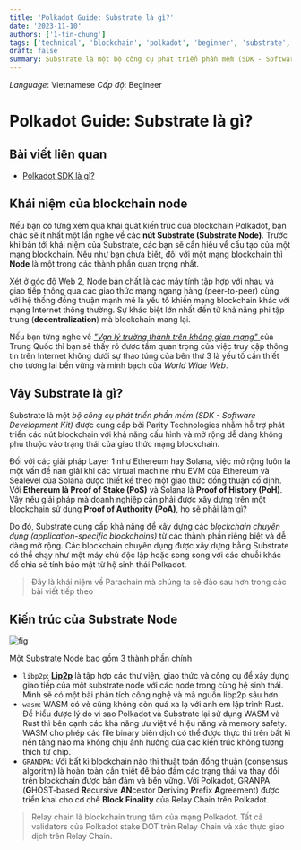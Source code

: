 ```yaml
---
title: 'Polkadot Guide: Substrate là gì?'
date: '2023-11-10'
authors: ['1-tin-chung']
tags: ['technical', 'blockchain', 'polkadot', 'beginner', 'substrate', 'lang-vn']
draft: false
summary: Substrate là một bộ công cụ phát triển phần mềm (SDK - Software Development Kit) được cung cấp bởi Parity Technologies nhằm hỗ trợ phát triển các nút blockchain với khả năng cấu hình và mở rộng dễ dàng không phụ thuộc vào trạng thái của giao thức mạng blockchain...
---
```


_Language_: Vietnamese
_Cấp độ_: Begineer

# Polkadot Guide: Substrate là gì?

## Bài viết liên quan

- [Polkadot SDK là gì?](https://lowlevelers.com/blog/polkadot/vn/polkadot-sdk-la-gi)

## Khái niệm của blockchain node

Nếu bạn có từng xem qua khái quát kiến trúc của blockchain Polkadot, bạn chắc sẽ ít nhất một lần nghe về các **nút Substrate (Substrate Node)**. Trước khi bàn tới khái niệm của Substrate, các bạn sẽ cần hiểu về cấu tạo của một mạng blockchain. Nếu như bạn chưa biết, đối với một mạng blockchain thì **Node** là một trong các thành phần quan trọng nhất.

Xét ở góc độ Web 2, Node bản chất là các máy tính tập hợp với nhau và giao tiếp thông qua các giao thức mạng ngang hàng (peer-to-peer) cùng với hệ thống đồng thuận mạnh mẽ là yếu tố khiến mạng blockchain khác với mạng Internet thông thường. Sự khác biệt lớn nhất đến từ khả năng phi tập trung (**decentralization**) mà blockchain mang lại.

Nếu bạn từng nghe về [_"Vạn lý trường thành trên không gian mạng"_ ](https://www.thegioididong.com/tin-tuc/tim-hieu-ve-van-ly-truong-thanh-tren-mang-cua-trun-516952) của Trung Quốc thì bạn sẽ thấy rõ được tầm quan trọng của việc truy cập thông tin trên Internet không dưới sự thao túng của bên thứ 3 là yếu tố cần thiết cho tương lai bền vững và minh bạch của _World Wide Web_.

## Vậy Substrate là gì?

Substrate là một _bộ công cụ phát triển phần mềm (SDK - Software Development Kit)_ được cung cấp bởi Parity Technologies nhằm hỗ trợ phát triển các nút blockchain với khả năng cấu hình và mở rộng dễ dàng không phụ thuộc vào trạng thái của giao thức mạng blockchain.

Đối với các giải pháp Layer 1 như Ethereum hay Solana, việc mở rộng luôn là một vấn đề nan giải khi các virtual machine như EVM của Ethereum và Sealevel của Solana được thiết kế theo một giao thức đồng thuận cố định. Với **Ethereum là Proof of Stake (PoS)** và Solana là **Proof of History (PoH)**. Vậy nếu giải pháp mà doanh nghiệp cần phải được xây dựng trên một blockchain sử dụng **Proof of Authority (PoA)**, họ sẽ phải làm gì?

Do đó, Substrate cung cấp khả năng để xây dựng các _blockchain chuyên dụng (application-specific blockchains)_ từ các thành phần riêng biệt và dễ dàng mở rộng. Các blockchain chuyên dụng được xây dựng bằng Substrate có thể chạy như một máy chủ độc lập hoặc song song với các chuỗi khác để chia sẻ tính bảo mật từ hệ sinh thái Polkadot.

> Đây là khái niệm về Parachain mà chúng ta sẽ đào sau hơn trong các bài viết tiếp theo

## Kiến trúc của Substrate Node

![fig](/static/images/polkadot/substrate_anatomy.png)

Một Substrate Node bao gồm 3 thành phần chính

- `libp2p`: [**Lip2p**](https://libp2p.io/implementations/) là tập hợp các thư viện, giao thức và công cụ để xây dựng giao tiếp của một substrate node với các node trong cùng hệ sinh thái. Mình sẽ có một bài phân tích công nghệ và mã nguồn libp2p sâu hơn.
- `wasm`: WASM có vẻ cũng không còn quá xa lạ với anh em lập trình Rust. Để hiểu được lý do vì sao Polkadot và Substrate lại sử dụng WASM và Rust thì bên cạnh các khả năng ưu việt về hiệu năng và memory safety. WASM cho phép các file binary biên dịch có thể được thực thi trên bất kì nền tảng nào mà không chịu ảnh hưởng của các kiến trúc không tương thích từ chip.
- `GRANDPA`: Với bất kì blockchain nào thì thuật toán đồng thuận (consensus algoritm) là hoàn toàn cần thiết để bảo đảm các trạng thái và thay đổi trên blockchain được bản đảm và bền vững. Với Polkadot, GRANPA (**G**HOST-based **R**ecursive **AN**cestor **D**eriving **P**refix **A**greement) được triển khai cho cơ chế **Block Finality** của Relay Chain trên Polkadot.

> Relay chain là blockchain trung tâm của mạng Polkadot. Tất cả validators của Polkadot stake DOT trên Relay Chain và xác thực giao dịch trên Relay Chain.
